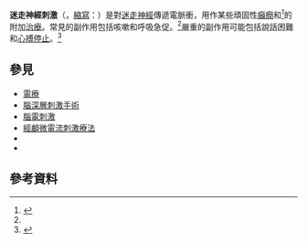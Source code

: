 {{Request translation|en|}}
{{medical}}
{{Infobox medical intervention
| name         = 迷走神經刺激
| synonym      = 迷走神經刺激
| image        = Vagus nerve stimulation.jpg
| caption      = 迷走神經的電刺激。
| alt          = 
| pronounce    = 
| specialty    = <!-- from Wikidata, can be overwritten -->
| synonyms     = 
| ICD10        = 
| ICD9         = 
| ICD9unlinked = 
| CPT          = 
| MeshID       = 
| LOINC        = 
| other_codes  = 
| MedlinePlus  = 
| eMedicine    = 
}}

'''迷走神經刺激'''（{{lang-en|Vagus nerve stimulation}}，[[縮寫|縮寫]]：{{lang|en|VNS}}）是對[[迷走神經|迷走神經]]傳遞電脈衝，用作某些頑固性[[癲癇|癲癇]]和{{le|難治型憂鬱症|Treatment-resistant depression}}<ref>{{Cite web |title=難治型憂鬱症 |url=http://lawdata.com.tw/tw/detail.aspx?no=275877 |access-date=2022-02-24 |date=2013-06-01 |last=Dunner |first=David L. |pages=110–120}}</ref>的附加[[治療|治療]]。常見的副作用包括咳嗽和呼吸急促。<ref name=Cl2018/>嚴重的副作用可能包括說話困難和[[心搏停止|心搏停止]]。<ref name=Cl2018>{{cite web |title=Vagus Nerve Stimulation |url=https://my.clevelandclinic.org/health/treatments/17598-vagus-nerve-stimulation |website=Cleveland Clinic |accessdate=19 October 2018 |language=en}}</ref>

==參見==
*[[電療|電療]]
*[[腦深層刺激手術|腦深層刺激手術]]
*[[腦電刺激|腦電刺激]]
*[[經顱微電流刺激療法|經顱微電流刺激療法]]
*{{tsl|en|Transcranial magnetic stimulation|經顱磁刺激}}
*{{tsl|en|Pulsed electromagnetic field therapy|脈衝電磁場療法}}

==參考資料==
{{reflist|2}}
{{Stub}}